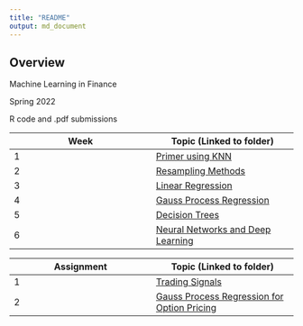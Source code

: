 ```yaml
---
title: "README"
output: md_document
---
```

## Overview
Machine Learning in Finance  \

Spring 2022  \

R code and .pdf submissions

Week | Topic (Linked to folder)
--- | ---
1 | [Primer using KNN](https://github.com/phase-plane/ml_finance/tree/master/Week%201)
2 | [Resampling Methods](https://github.com/phase-plane/ml_finance/tree/master/Week%202)
3 | [Linear Regression](https://github.com/phase-plane/ml_finance/tree/master/Week%203)
4 | [Gauss Process Regression](https://github.com/phase-plane/ml_finance/tree/master/Week%204)
5 | [Decision Trees](https://github.com/phase-plane/ml_finance/tree/master/Week%205)
6 | [Neural Networks and Deep Learning](https://github.com/phase-plane/ml_finance/tree/master/Week%206)


Assignment | Topic (Linked to folder)
--- | ---
1 | [Trading Signals](https://github.com/phase-plane/ml_finance/tree/master/A1)
2 | [Gauss Process Regression for Option Pricing](https://github.com/phase-plane/ml_finance/tree/master/A2)
